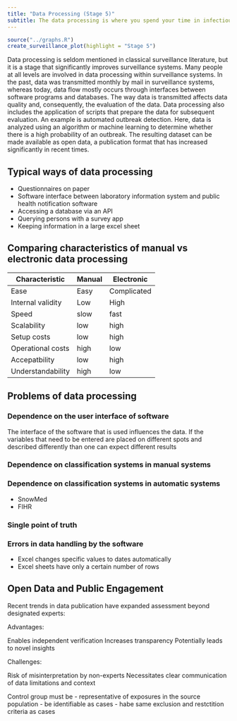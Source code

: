 ```yaml
---
title: "Data Processing (Stage 5)"
subtitle: The data processing is where you spend your time in infectious disease surveillance
---
```



```r
source("../graphs.R")
create_surveillance_plot(highlight = "Stage 5")
```



Data processing is seldom mentioned in classical surveillance literature, but it is a stage that significantly improves surveillance systems. Many people at all levels are involved in data processing within surveillance systems. In the past, data was transmitted monthly by mail in surveillance systems, whereas today, data flow mostly occurs through interfaces between software programs and databases. The way data is transmitted affects data quality and, consequently, the evaluation of the data. Data processing also includes the application of scripts that prepare the data for subsequent evaluation. An example is automated outbreak detection. Here, data is analyzed using an algorithm or machine learning to determine whether there is a high probability of an outbreak. The resulting dataset can be made available as open data, a publication format that has increased significantly in recent times.

## Typical ways of data processing
- Questionnaires on paper
- Software interface between laboratory information system and public health notification software
- Accessing a database via an API
- Querying persons with a survey app
- Keeping information in a large excel sheet


## Comparing characteristics of manual vs electronic data processing
|Characteristic|Manual|Electronic|
|---|---|---|
|Ease|Easy|Complicated|
|Internal validity|Low|High|
|Speed|slow|fast|
|Scalability|low|high|
|Setup costs|low|high|
|Operational costs|high|low|
|Accepatbility|low|high|
|Understandability|high|low|




## Problems of data processing

### Dependence on the user interface of software
The interface of the software that is used influences the data. If the variables that need to be entered are placed on different spots and described differently than one can expect different results

### Dependence on classification systems in manual systems



### Dependence on classification systems in automatic systems
- SnowMed
- FIHR


### Single point of truth



### Errors in data handling by the software
- Excel changes specific values to dates automatically
- Excel sheets have only a certain number of rows





## Open Data and Public Engagement
Recent trends in data publication have expanded assessment beyond designated experts:

Advantages:

Enables independent verification
Increases transparency
Potentially leads to novel insights


Challenges:

Risk of misinterpretation by non-experts
Necessitates clear communication of data limitations and context




Control group must be
- representative of exposures in the source population
- be identifiable as cases
- habe same exclusion and restctition criteria as cases


